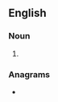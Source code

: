 ==English==

===Noun===
{{head|en|noun form}}

# {{plural of|ngaio|lang=en}}

===Anagrams===
* {{anagrams|en|a=aginos|Nagios|Nogais|Sai Gon|Saigon|angios|gosain|sagoin}}
